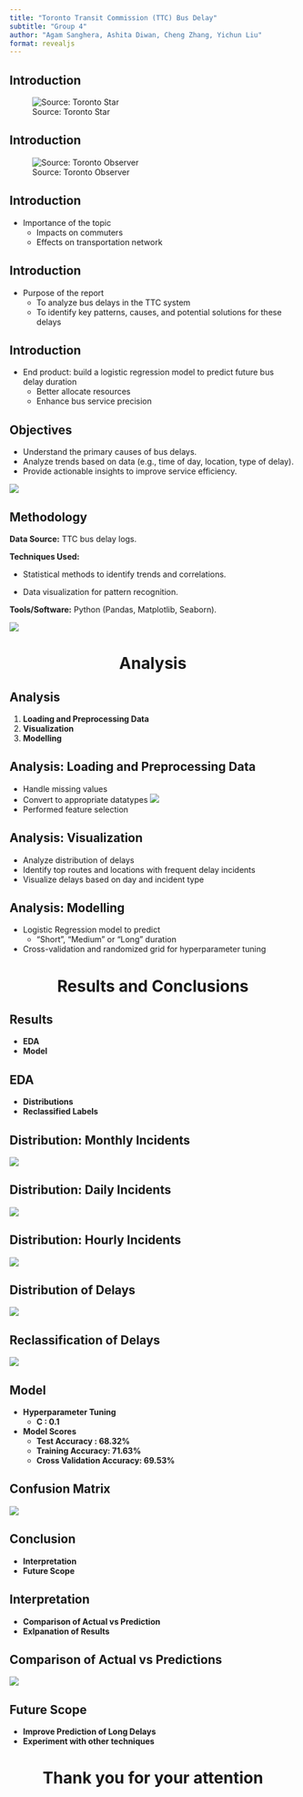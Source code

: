 ```yaml
---
title: "Toronto Transit Commission (TTC) Bus Delay"
subtitle: "Group 4"
author: "Agam Sanghera, Ashita Diwan, Cheng Zhang, Yichun Liu"
format: revealjs
---
```


## Introduction
![Source: Toronto Star](images/ttc_bus_crowded.avif)

## Introduction
![Source: Toronto Observer](images/ttc_bus_delay.png)

## Introduction
- Importance of the topic
    - Impacts on commuters
    - Effects on transportation network

## Introduction
- Purpose of the report
    - To analyze bus delays in the TTC system
    - To identify key patterns, causes, and potential solutions for these delays

## Introduction
- End product: build a logistic regression model to predict future bus delay duration
    - Better allocate resources
    - Enhance bus service precision

## Objectives
- Understand the primary causes of bus delays.
- Analyze trends based on data (e.g., time of day, location, type of delay).
- Provide actionable insights to improve service efficiency.

![](images/objectives.png)

## Methodology

**Data Source:** TTC bus delay logs.

**Techniques Used:**

- Statistical methods to identify trends and correlations.

- Data visualization for pattern recognition.

**Tools/Software:** Python (Pandas, Matplotlib, Seaborn).

![](images/methodology.png)

# Analysis {style="text-align: center"}


## Analysis
1. **Loading and Preprocessing Data** 
2. **Visualization** 
3. **Modelling**

## Analysis: Loading and Preprocessing Data 
::: {.incremental}
- Handle missing values 
- Convert to appropriate datatypes
![](images/data_conversion.png){.absolute top=225 right=30}
- Performed feature selection
:::


## Analysis: Visualization 
::: {.incremental}
- Analyze distribution of delays 
- Identify top routes and locations with frequent delay incidents
- Visualize delays based on day and incident type
:::

## Analysis: Modelling
- Logistic Regression model to predict
    - "Short", "Medium" or "Long" duration
- Cross-validation and randomized grid for hyperparameter tuning

# Results and Conclusions {style="text-align: center"}

## Results
- **EDA** 
- **Model** 

## EDA
- **Distributions** 
- **Reclassified Labels** 

## Distribution: Monthly Incidents
![](results/images/incidents_by_month.png){fig-align="center"}

## Distribution: Daily Incidents
![](results/images/incidents_by_day.png){fig-align="center"}

## Distribution: Hourly Incidents
![](results/images/incidents_by_hour.png){fig-align="center"}

## Distribution of Delays
![](notebooks/delay_dist.png){fig-align="center"}

## Reclassification of Delays
![](results/images/ReclassifiedLabels.png){fig-align="center"}


## Model
- **Hyperparameter Tuning**
    + **C : 0.1**
- **Model Scores** 
    + **Test Accuracy : 68.32%**
    + **Training Accuracy: 71.63%**
    + **Cross Validation Accuracy: 69.53%**


## Confusion Matrix
![](results/images/ConfusionMat.png){fig-align="center"}

## Conclusion
- **Interpretation**
- **Future Scope**

## Interpretation
- **Comparison of Actual vs Prediction**
- **Exlpanation of Results**

## Comparison of Actual vs Predictions

![](results/images/PredictedVsActual.png){fig-align="center"}

## Future Scope
- **Improve Prediction of Long Delays**
- **Experiment with other techniques**

# Thank you for your attention {style="text-align: center"}